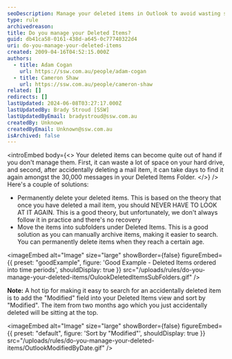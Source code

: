 ```yaml
---
seoDescription: Manage your deleted items in Outlook to avoid wasting space and time searching through thousands of messages.
type: rule
archivedreason:
title: Do you manage your Deleted Items?
guid: db41ca58-0161-438d-a645-0c77740322d4
uri: do-you-manage-your-deleted-items
created: 2009-04-16T04:52:15.000Z
authors:
  - title: Adam Cogan
    url: https://ssw.com.au/people/adam-cogan
  - title: Cameron Shaw
    url: https://ssw.com.au/people/cameron-shaw
related: []
redirects: []
lastUpdated: 2024-06-08T03:27:17.000Z
lastUpdatedBy: Brady Stroud [SSW]
lastUpdatedByEmail: bradystroud@ssw.com.au
createdBy: Unknown
createdByEmail: Unknown@ssw.com.au
isArchived: false
---
```


<introEmbed
  body={<>
Your deleted items can become quite out of hand if you don't manage them. First, it can waste a lot of space on your hard drive, and second, after accidentally deleting a mail item, it can take days to find it again amongst the 30,000 messages in your Deleted Items Folder.
  </>}
/>
Here's a couple of solutions:

- Permanently delete your deleted items. This is based on the theory that once you have deleted a mail item, you should NEVER HAVE TO LOOK AT IT AGAIN. This is a good theory, but unfortunately, we don't always follow it in practice and there's no recovery
- Move the items into subfolders under Deleted Items. This is a good solution as you can manually archive items, making it easier to search. You can permanently delete items when they reach a certain age.

<imageEmbed
  alt="Image"
  size="large"
  showBorder={false}
  figureEmbed={{
    preset: "goodExample",
    figure: 'Good Example - Deleted Items ordered into time periods',
    shouldDisplay: true
  }}
  src="/uploads/rules/do-you-manage-your-deleted-items/OulookDeletedItemsSubFolders.gif"
/>

**Note:** A hot tip for making it easy to search for an accidentally deleted item is to add the "Modified" field into your Deleted Items view and sort by "Modified". The item from two months ago which you just accidentally deleted will be sitting at the top.


<imageEmbed
  alt="Image"
  size="large"
  showBorder={false}
  figureEmbed={{
    preset: "default",
    figure: 'Sort by "Modified"',
    shouldDisplay: true
  }}
  src="/uploads/rules/do-you-manage-your-deleted-items/OutlookModifiedByDate.gif"
/>
